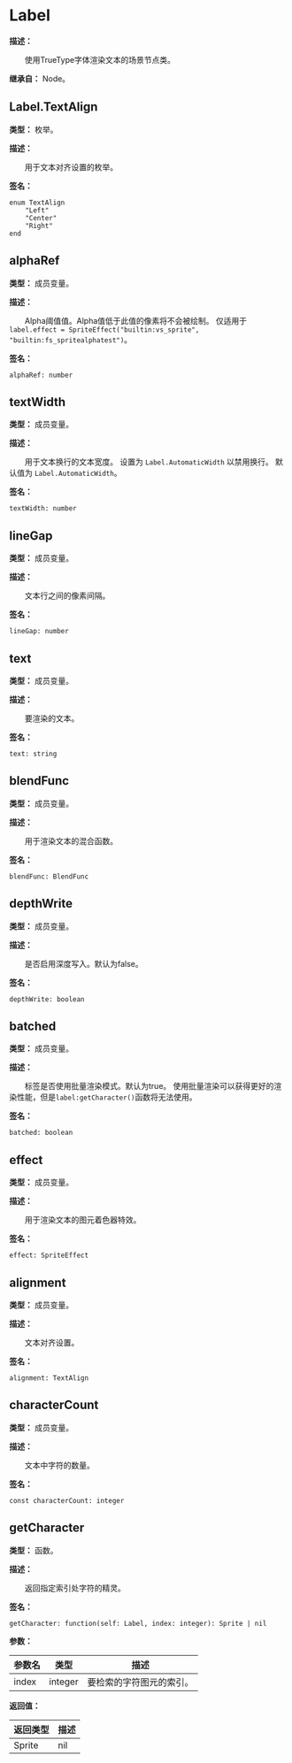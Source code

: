 
# Label

**描述：**

&emsp;&emsp;使用TrueType字体渲染文本的场景节点类。

**继承自：** Node。

## Label.TextAlign

**类型：** 枚举。

**描述：**

&emsp;&emsp;用于文本对齐设置的枚举。

**签名：**
```tl
enum TextAlign
	"Left"
	"Center"
	"Right"
end
```

## alphaRef

**类型：** 成员变量。

**描述：**

&emsp;&emsp;Alpha阈值值。Alpha值低于此值的像素将不会被绘制。
仅适用于 `label.effect = SpriteEffect("builtin:vs_sprite", "builtin:fs_spritealphatest")`。

**签名：**
```tl
alphaRef: number
```

## textWidth

**类型：** 成员变量。

**描述：**

&emsp;&emsp;用于文本换行的文本宽度。
设置为 `Label.AutomaticWidth` 以禁用换行。
默认值为 `Label.AutomaticWidth`。

**签名：**
```tl
textWidth: number
```

## lineGap

**类型：** 成员变量。

**描述：**

&emsp;&emsp;文本行之间的像素间隔。

**签名：**
```tl
lineGap: number
```

## text

**类型：** 成员变量。

**描述：**

&emsp;&emsp;要渲染的文本。

**签名：**
```tl
text: string
```

## blendFunc

**类型：** 成员变量。

**描述：**

&emsp;&emsp;用于渲染文本的混合函数。

**签名：**
```tl
blendFunc: BlendFunc
```

## depthWrite

**类型：** 成员变量。

**描述：**

&emsp;&emsp;是否启用深度写入。默认为false。

**签名：**
```tl
depthWrite: boolean
```

## batched

**类型：** 成员变量。

**描述：**

&emsp;&emsp;标签是否使用批量渲染模式。默认为true。
使用批量渲染可以获得更好的渲染性能，但是`label:getCharacter()`函数将无法使用。

**签名：**
```tl
batched: boolean
```

## effect

**类型：** 成员变量。

**描述：**

&emsp;&emsp;用于渲染文本的图元着色器特效。

**签名：**
```tl
effect: SpriteEffect
```

## alignment

**类型：** 成员变量。

**描述：**

&emsp;&emsp;文本对齐设置。

**签名：**
```tl
alignment: TextAlign
```

## characterCount

**类型：** 成员变量。

**描述：**

&emsp;&emsp;文本中字符的数量。

**签名：**
```tl
const characterCount: integer
```

## getCharacter

**类型：** 函数。

**描述：**

&emsp;&emsp;返回指定索引处字符的精灵。

**签名：**
```tl
getCharacter: function(self: Label, index: integer): Sprite | nil
```

**参数：**

| 参数名 | 类型 | 描述 |
| --- | --- | --- |
| index | integer | 要检索的字符图元的索引。 |

**返回值：**

| 返回类型 | 描述 |
| --- | --- |
| Sprite|nil | 字符的图元，如果超出索引范围则返回 `nil`。 |